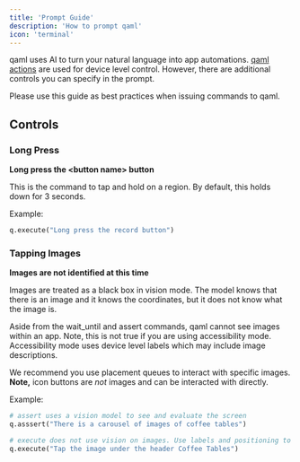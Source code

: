 ```yaml
---
title: 'Prompt Guide'
description: 'How to prompt qaml'
icon: 'terminal'
---
```


qaml uses AI to turn your natural language into app automations. [qaml actions](https://docs.camelqa.com/api-reference) are used for device level control. However, there are additional controls you can specify in the prompt.

Please use this guide as best practices when issuing commands to qaml.

## Controls

### Long Press
**Long press the \<button name\> button** 

This is the command to tap and hold on a region. By default, this holds down for 3 seconds.

Example:
```python
q.execute("Long press the record button")
```

### Tapping Images
**Images are not identified at this time** 

Images are treated as a black box in vision mode. The model knows that there is an image and it knows the coordinates, but it does not know what the image is.

Aside from the wait_until and assert commands, qaml cannot see images within an app. Note, this is not true if you are using accessibility mode. Accessibility mode uses device level labels which may include image descriptions.

We recommend you use placement queues to interact with specific images. **Note,** icon buttons are *not* images and can be interacted with directly.

Example:
```python
# assert uses a vision model to see and evaluate the screen
q.asssert("There is a carousel of images of coffee tables") 

# execute does not use vision on images. Use labels and positioning to interact with images.
q.execute("Tap the image under the header Coffee Tables") 
```
